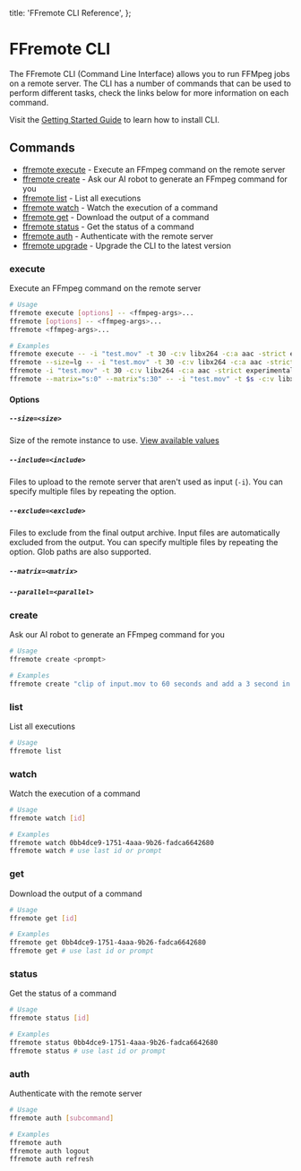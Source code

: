   title: 'FFremote CLI Reference',
};

# FFremote CLI

The FFremote CLI (Command Line Interface) allows you to run FFMpeg jobs on a remote server. The CLI has a
number of commands that can be used to perform different tasks, check the
links below for more information on each command.

Visit the [Getting Started Guide](/docs/ffremote/start#install) to learn how to install CLI.

## Commands

- [ffremote execute](#execute) - Execute an FFmpeg command on the remote server
- [ffremote create](#create) - Ask our AI robot to generate an FFmpeg command for you
- [ffremote list](#list) - List all executions
- [ffremote watch](#watch) - Watch the execution of a command
- [ffremote get](#get) - Download the output of a command
- [ffremote status](#status) - Get the status of a command
- [ffremote auth](#auth) - Authenticate with the remote server
- [ffremote upgrade](#upgrade) - Upgrade the CLI to the latest version

### execute

Execute an FFmpeg command on the remote server

```bash
# Usage
ffremote execute [options] -- <ffmpeg-args>...
ffremote [options] -- <ffmpeg-args>...
ffremote <ffmpeg-args>...

# Examples
ffremote execute -- -i "test.mov" -t 30 -c:v libx264 -c:a aac -strict experimental "test.mp4"
ffremote --size=lg -- -i "test.mov" -t 30 -c:v libx264 -c:a aac -strict experimental "test.mp4"
ffremote -i "test.mov" -t 30 -c:v libx264 -c:a aac -strict experimental "test.mp4"
ffremote --matrix="s:0" --matrix"s:30" -- -i "test.mov" -t $s -c:v libx264 -c:a aac -strict experimental "test.mp4"
```

#### Options

##### `--size=<size>`

Size of the remote instance to use. [View available values](/docs/ffremote/pricing)

##### `--include=<include>`

Files to upload to the remote server that aren't used as input (`-i`). You can specify multiple files by repeating the option.

##### `--exclude=<exclude>`

Files to exclude from the final output archive. Input files are automatically excluded from the output. You can specify multiple files by repeating the option. Glob paths are also supported.

##### `--matrix=<matrix>`

##### `--parallel=<parallel>`

### create

Ask our AI robot to generate an FFmpeg command for you

```bash
# Usage
ffremote create <prompt>

# Examples
ffremote create "clip of input.mov to 60 seconds and add a 3 second in and out fade"
```

### list

List all executions

```bash
# Usage
ffremote list
```

### watch

Watch the execution of a command

```bash
# Usage
ffremote watch [id]

# Examples
ffremote watch 0bb4dce9-1751-4aaa-9b26-fadca6642680
ffremote watch # use last id or prompt
```

### get

Download the output of a command

```bash
# Usage
ffremote get [id]

# Examples
ffremote get 0bb4dce9-1751-4aaa-9b26-fadca6642680
ffremote get # use last id or prompt
```

### status

Get the status of a command

```bash
# Usage
ffremote status [id]

# Examples
ffremote status 0bb4dce9-1751-4aaa-9b26-fadca6642680
ffremote status # use last id or prompt
```

### auth

Authenticate with the remote server

```bash
# Usage
ffremote auth [subcommand]

# Examples
ffremote auth
ffremote auth logout
ffremote auth refresh
```
